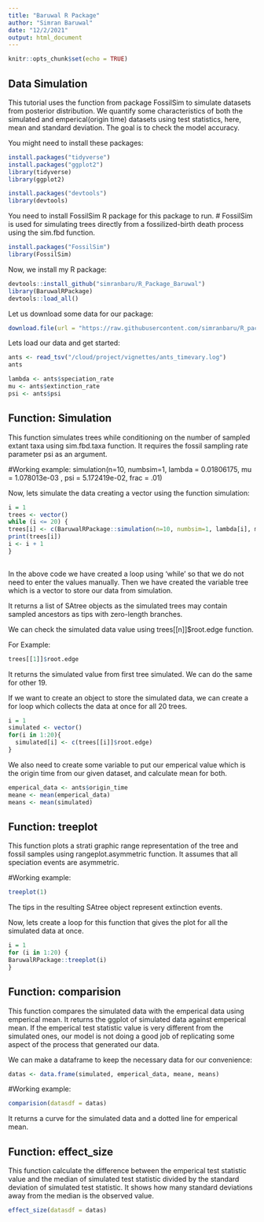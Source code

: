 ```yaml
---
title: "Baruwal R Package"
author: "Simran Baruwal"
date: "12/2/2021"
output: html_document
---
```


```r
knitr::opts_chunk$set(echo = TRUE)
```

## Data Simulation
This tutorial uses the function from package FossilSim to simulate datasets from posterior distribution. We quantify some characteristics of both the simulated and emperical(origin time) datasets using test statistics, here, mean and standard deviation. The goal is to check the model accuracy. 

You might need to install these packages:
```r
install.packages("tidyverse")
install.packages("ggplot2")
library(tidyverse)
library(ggplot2)
```

```r
install.packages("devtools")
library(devtools)
```


You need to install FossilSim R package for this package to run.
# FossilSim is used for simulating trees directly from a fossilized-birth death process using the sim.fbd function. 
```r
install.packages("FossilSim")
library(FossilSim)
```


Now, we install my R package:
```r
devtools::install_github("simranbaru/R_Package_Baruwal")
library(BaruwalRPackage)
devtools::load_all()
```

Let us download some data for our package:

```r
download.file(url = "https://raw.githubusercontent.com/simranbaru/R_package_Baruwal/master/data/ants_timevary.log", destfile = "/cloud/project/vignettes/ants_timevary.log")
```

Lets load our data and get started:

```r
ants <- read_tsv("/cloud/project/vignettes/ants_timevary.log")
ants
```


```r
lambda <- ants$speciation_rate
mu <- ants$extinction_rate
psi <- ants$psi
```

## Function: Simulation
This function simulates trees while conditioning on the number of sampled extant taxa using sim.fbd.taxa function. It requires the fossil sampling rate parameter psi as an argument. 

#Working example:
simulation(n=10, numbsim=1, lambda = 0.01806175, mu = 1.078013e-03 , psi = 5.172419e-02, frac = .01)

Now, lets simulate the data creating a vector using the function simulation:

```r
i = 1
trees <- vector()
while (i <= 20) {
trees[i] <- c(BaruwalRPackage::simulation(n=10, numbsim=1, lambda[i], mu[i], psi[i], frac = .01))
print(trees[i])
i <- i + 1
}
 
```
In the above code we have created a loop using 'while' so that we do not need to enter the values manually. Then we have created the variable tree which is a vector to store our data from simulation.  

It returns a list of SAtree objects as the simulated trees may contain sampled ancestors as tips with zero-length branches.

We can check the simulated data value using trees[[n]]$root.edge function.

For Example:
```r
trees[[1]]$root.edge
```
It returns the simulated value from first tree simulated. We can do the same for other 19. 


If we want to create an object to store the simulated data, we can create a for loop which collects the data at once for all 20 trees. 
```r
i = 1
simulated <- vector()
for(i in 1:20){
  simulated[i] <- c(trees[[i]]$root.edge)
}
```

We also need to create some variable to put our emperical value which is the origin time from our given dataset, and calculate mean for both. 
```r
emperical_data <- ants$origin_time
meane <- mean(emperical_data)
means <- mean(simulated)
```

## Function: treeplot
This function plots a strati graphic range representation of the tree and fossil samples using rangeplot.asymmetric function. It assumes that all speciation events are asymmetric. 

#Working example:

```r
treeplot(1)
```
The tips in the resulting SAtree object represent extinction events.

Now, lets create a loop for this function that gives the plot for all the simulated data at once.

```r
i = 1
for (i in 1:20) {
BaruwalRPackage::treeplot(i)
}
```

## Function: comparision
This function compares the simulated data with the emperical data using emperical mean. It returns the ggplot of simulated data against emperical mean. If the emperical test statistic value is very different from the simulated ones, our model is not doing a good job of replicating some aspect of the process that generated our data. 

We can make a dataframe to keep the necessary data for our convenience:
```r
datas <- data.frame(simulated, emperical_data, meane, means)
```

#Working example:
```r
comparision(datasdf = datas)
```
It returns a curve for the simulated data and a dotted line for emperical mean. 

## Function: effect_size
This function calculate the difference between the emperical test statistic value and the median of simulated test statistic divided by the standard deviation of simulated test statistic. It shows how many standard deviations away from the median is the observed value. 

```r
effect_size(datasdf = datas)
```
